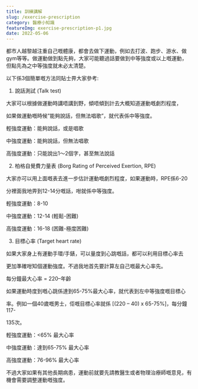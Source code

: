 ```yaml
---
title: 訓練講解
slug: /exercise-prescription
category: 醫療小知識
featureImg: exercise-prescription-p1.jpg
date: 2022-05-06
---
```


都市人越黎越注重自己嘅體康，都會去做下運動，例如去打波、跑步、游水、做gym等等。做運動做到點先夠，大家可能聽過話要做到中等強度或以上嘅運動，但點先為之中等強度就未必太清楚。

以下係3個簡單嘅方法同貼士畀大家參考:

1. 說話測試 (Talk test)

大家可以根據做運動時講唔講到野，傾唔傾到計去大概知道運動嘅劇烈程度，

如果做運動嘅時候”能夠說話，但無法唱歌”，就代表係中等強度。

輕強度運動：能夠說話，或是唱歌

中強度運動：能夠說話，但無法唱歌

高強度運動：只能說出1～2個字，甚至無法說話

2. 柏格自覺費力量表 (Borg Rating of Perceived Exertion, RPE)

大家亦可以用上面嘅表去進一步估計運動嘅劇烈程度，如果運動時，RPE係6-20

分裡面我地畀到12-14分嘅話，咁就係中等強度。

輕強度運動：8-10

中強度運動：12-14 (輕鬆-困難)

高強度運動：16-18 (困難-極度困難)

3. 目標心率 (Target heart rate)

如果大家身上有運動手環/手錶，可以量度到心跳嘅話，都可以利用目標心率去

更加準確咁知個運動強度。不過我地首先要計算左自己嘅最大心率先。

每分鐘最大心率 = 220–年齡

如果運動時度到嘅心跳係達到65-75%最大心率，就代表到左中等強度嘅目標心

率。例如一個40歲嘅男士，佢嘅目標心率就係 [(220 – 40) x 65-75%]，每分鐘117-

135次。

輕強度運動：\<65% 最大心率

中強度運動：達到65-75% 最大心率

高強度運動：76-96% 最大心率

不過大家如果有其他長期病患，運動前就要先請教醫生或者物理治療師嘅意見，有機會需要調整運動嘅強度。